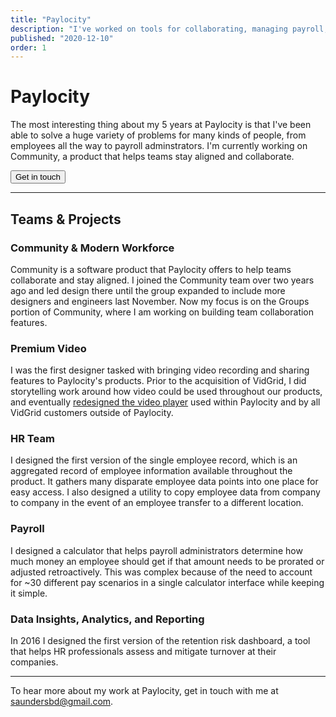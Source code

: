 ```yaml
---
title: "Paylocity"
description: "I've worked on tools for collaborating, managing payroll, and performing HR functions in my time at Paylocity."
published: "2020-12-10"
order: 1
---
```


<PostColNarrow>

# Paylocity

<p className="large">
  The most interesting thing about my 5 years at Paylocity is that I've been
  able to solve a huge variety of problems for many kinds of people, from
  employees all the way to payroll adminstrators. I'm currently working on
  Community, a product that helps teams stay aligned and collaborate.
</p>

<Button type="secondary" size="normal" href="mailto:saundersbd@gmail.com">
  <Icon icon="mail" className="w-5 mr-2" />
  Get in touch
</Button>

---

## Teams & Projects

### Community & Modern Workforce

Community is a software product that Paylocity offers to help teams collaborate and stay aligned. I joined the Community team over two years ago and led design there until the group expanded to include more designers and engineers last November. Now my focus is on the Groups portion of Community, where I am working on building team collaboration features.

<PostImageNarrow
  alt="A little Community logo"
  src="/images/projects/paylocity/pcty-community.png"
  width="1600"
  height="544"
/>

### Premium Video

I was the first designer tasked with bringing video recording and sharing features to Paylocity's products. Prior to the acquisition of VidGrid, I did storytelling work around how video could be used throughout our products, and eventually [redesigned the video player](/projects/vidgrid) used within Paylocity and by all VidGrid customers outside of Paylocity.

<PostImageNarrow
  alt="A grid of icons"
  caption="A grid of icons developed for the video player"
  src="/images/projects/paylocity/pcty-vidgrid.png"
  width="1320"
  height="1104"
/>

### HR Team

I designed the first version of the single employee record, which is an aggregated record of employee information available throughout the product. It gathers many disparate employee data points into one place for easy access. I also designed a utility to copy employee data from company to company in the event of an employee transfer to a different location.

### Payroll

I designed a calculator that helps payroll administrators determine how much money an employee should get if that amount needs to be prorated or adjusted retroactively. This was complex because of the need to account for ~30 different pay scenarios in a single calculator interface while keeping it simple.

<PostImageNarrow
  alt="A calendar picker designed for the prorated pay project"
  caption="A calendar picker designed for the prorated pay project"
  src="/images/projects/paylocity/pcty-prorated-calendar.png"
  width="1600"
  height="1000"
/>

### Data Insights, Analytics, and Reporting

In 2016 I designed the first version of the retention risk dashboard, a tool that helps HR professionals assess and mitigate turnover at their companies.

---

To hear more about my work at Paylocity, get in touch with me at [saundersbd@gmail.com](mailto:saundersbd@gmail.com).

</PostColNarrow>
